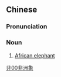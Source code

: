 ==Chinese==
{{zh-forms|type=21}}

===Pronunciation===
{{zh-pron
|m=Fēizhōu xiàng
|cat=n
}}

===Noun===
{{zh-noun}}

# [[African elephant]]

[[Category:zh:Elephants|非00非洲象]]